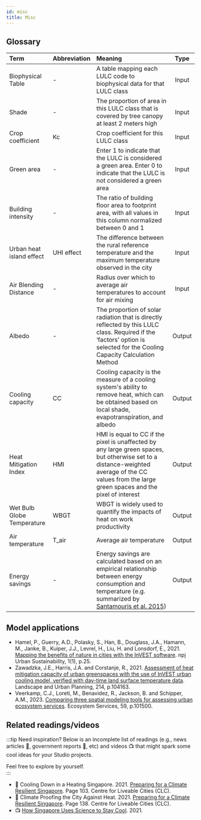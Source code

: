 ```yaml
---
id: misc
title: Misc
---
```


## Glossary
| Term                  |Abbreviation       | Meaning             | Type  |
| :-------------------- |:------------------| :------------------ | :---: |
| Biophysical Table     |-                  | A table mapping each LULC code to biophysical data for that LULC class| Input |
| Shade                 |-                  | The proportion of area in this LULC class that is covered by tree canopy at least 2 meters high| Input |
| Crop coefficient      |Kc                 | Crop coefficient for this LULC class| Input |
| Green area            |-                  | Enter 1 to indicate that the LULC is considered a green area. Enter 0 to indicate that the LULC is not considered a green area| Input |
| Building intensity    |-                  | The ratio of building floor area to footprint area, with all values in this column normalized between 0 and 1 | Input |
| Urban heat island effect| UHI effect      | The difference between the rural reference temperature and the maximum temperature observed in the city| Input |
| Air Blending Distance |-                  | Radius over which to average air temperatures to account for air mixing | Input |
| Albedo                |-                  | The proportion of solar radiation that is directly reflected by this LULC class. Required if the ‘factors’ option is selected for the Cooling Capacity Calculation Method                 | Output |
| Cooling capacity      |CC                 | Cooling capacity is the measure of a cooling system's ability to remove heat, which can be obtained based on local shade, evapotranspiration, and albedo| Output |
| Heat Mitigation Index |HMI                | HMI is equal to CC if the pixel is unaffected by any large green spaces, but otherwise set to a distance-weighted average of the CC values from the large green spaces and the pixel of interest| Output |
| Wet Bulb Globe Temperature| WBGT          | WBGT is widely used to quantify the impacts of heat on work productivity| Output |
| Air temperature       |T_air              | Average air temperature                 | Output |
| Energy savings        | -              | Energy savings are calculated based on an empirical relationship between energy consumption and temperature (e.g. summarized by [Santamouris et al. 2015](https://www.sciencedirect.com/science/article/abs/pii/S0378778814007907?via%3Dihub))         | Output |

## Model applications 
- Hamel, P., Guerry, A.D., Polasky, S., Han, B., Douglass, J.A., Hamann, M., Janke, B., Kuiper, J.J., Levrel, H., Liu, H. and Lonsdorf, E., 2021. [Mapping the benefits of nature in cities with the InVEST software](https://www.nature.com/articles/s42949-021-00027-9). npj Urban Sustainability, 1(1), p.25.
- Zawadzka, J.E., Harris, J.A. and Corstanje, R., 2021. [Assessment of heat mitigation capacity of urban greenspaces with the use of InVEST urban cooling model, verified with day-time land surface temperature data](https://doi.org/10.1016/j.landurbplan.2021.104163). Landscape and Urban Planning, 214, p.104163.   
- Veerkamp, C.J., Loreti, M., Benavidez, R., Jackson, B. and Schipper, A.M., 2023. [Comparing three spatial modeling tools for assessing urban ecosystem services](https://doi.org/10.1016/j.ecoser.2022.101500). Ecosystem Services, 59, p.101500.

## Related readings/videos
:::tip Need inspiration?
Below is an incomplete list of readings (e.g., news articles 📰, government reports 📗, etc) and videos 📺 that might spark some cool ideas for your Studio projects. 

Feel free to explore by yourself.  
:::

- 📗 Cooling Down in a Heating Singapore. 2021. [Preparing for a Climate Resilient Singapore](https://www.clc.gov.sg/docs/default-source/urban-systems-studies/uss-preparing-for-a-climate-resilient-singapore.pdf). Page 103. Centre for Liveable Cities (CLC). 
- 📗 Climate Proofing the City Against Heat. 2021. [Preparing for a Climate Resilient Singapore](https://www.clc.gov.sg/docs/default-source/urban-systems-studies/uss-preparing-for-a-climate-resilient-singapore.pdf). Page 138. Centre for Liveable Cities (CLC). 
- 📺 [How Singapore Uses Science to Stay Cool](https://www.youtube.com/watch?v=PM101DvvG4Q). 2021.  
